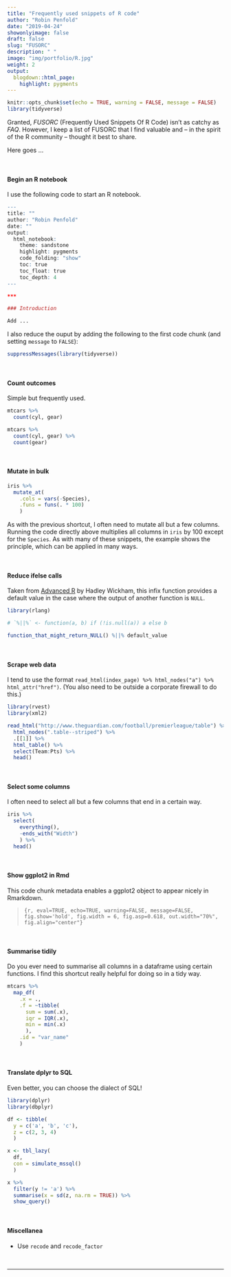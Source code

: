 ```yaml
---
title: "Frequently used snippets of R code"
author: "Robin Penfold"
date: "2019-04-24"
showonlyimage: false
draft: false
slug: "FUSORC"
description: " "
image: "img/portfolio/R.jpg"
weight: 2
output:
  blogdown::html_page:
    highlight: pygments
---
```



```r
knitr::opts_chunk$set(echo = TRUE, warning = FALSE, message = FALSE)
library(tidyverse)
```

Granted, *FUSORC* (Frequently Used Snippets Of R Code) isn't as catchy as *FAQ*. However, I keep a list of FUSORC that I find valuable and -- in the spirit of the R community -- thought it best to share.

Here goes ...

</br>

#### Begin an R notebook

I use the following code to start an R notebook.

```r
---
title: ""
author: "Robin Penfold"
date: ""
output: 
  html_notebook:
    theme: sandstone
    highlight: pygments
    code_folding: "show"
    toc: true
    toc_float: true
    toc_depth: 4
---

***

### Introduction

Add ...

```

I also reduce the ouput by adding the following to the first code chunk (and setting `message` to `FALSE`):

```r
suppressMessages(library(tidyverse))
```

</br>

#### Count outcomes

Simple but frequently used.

```r
mtcars %>% 
  count(cyl, gear)

mtcars %>%
  count(cyl, gear) %>%
  count(gear)
```

</br>

#### Mutate in bulk

```r
iris %>% 
  mutate_at(
    .cols = vars(-Species),
    .funs = funs(. * 100)
    )
```

As with the previous shortcut, I often need to mutate all but a few columns. Running the code directly above multiplies all columns in `iris` by 100 except for the `Species`. As with many of these snippets, the example shows the principle, which can be applied in many ways.

</br>

#### Reduce ifelse calls

Taken from [Advanced R](https://adv-r.hadley.nz) by Hadley Wickham, this infix function provides a default value in the case where the output of another function is `NULL`.

```r
library(rlang)

# `%||%` <- function(a, b) if (!is.null(a)) a else b

function_that_might_return_NULL() %||% default_value
```

</br>


#### Scrape web data

I tend to use the format `read_html(index_page) %>% html_nodes("a") %>% html_attr("href")`. (You also need to be outside a corporate firewall to do this.)

```r
library(rvest)
library(xml2)

read_html("http://www.theguardian.com/football/premierleague/table") %>%
  html_nodes(".table--striped") %>%
  .[[1]] %>%
  html_table() %>% 
  select(Team:Pts) %>% 
  head()
```

</br>

#### Select some columns

I often need to select all but a few columns that end in a certain way. 

```r
iris %>%
  select(
    everything(), 
    -ends_with("Width")
    ) %>%
  head()  
```

</br>

#### Show ggplot2 in Rmd

This code chunk metadata enables a ggplot2 object to appear nicely in Rmarkdown.

> ```{r, eval=TRUE, echo=TRUE, warning=FALSE, message=FALSE, fig.show='hold', fig.width = 6, fig.asp=0.618, out.width="70%", fig.align="center"}```

</br>

#### Summarise tidily

Do you ever need to summarise all columns in a dataframe using certain functions. I find this shortcut really helpful for doing so in a tidy way.

```r
mtcars %>% 
  map_df(
    .x = .,
    .f = ~tibble(
      sum = sum(.x),
      iqr = IQR(.x),
      min = min(.x)
      ),
    .id = "var_name"
    )
```

</br>

#### Translate dplyr to SQL

Even better, you can choose the dialect of SQL!

```r
library(dplyr)
library(dbplyr)

df <- tibble(
  y = c('a', 'b', 'c'), 
  z = c(2, 3, 4)
  )

x <- tbl_lazy(
  df, 
  con = simulate_mssql()
  )

x %>% 
  filter(y != 'a') %>% 
  summarise(x = sd(z, na.rm = TRUE)) %>% 
  show_query()
```


</br>

#### Miscellanea

  *  Use `recode` and `recode_factor`

</br>

---
